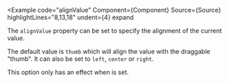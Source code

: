 
<Example
  code="alignValue"
  Component={Component}
  Source={Source}
  highlightLines="8,13,18"
  undent={4}
  expand
>
  The `alignValue` property can be set to specify the alignment of the
  current value.

  The default value is `thumb` which will align the value with the draggable
  "thumb".  It can also be set to `left`, `center` or `right`.

  This option only has an effect when <CodeHashLink id="showValue"/> is set.
</Example>
